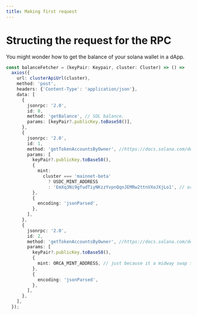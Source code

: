 ```yaml
---
title: Making first request 
---
```

# Structing the request for the RPC 

You might wonder how to get the balance of your solana wallet in a dApp. 




```typescript
const balanceFetcher = (keyPair: Keypair, cluster: Cluster) => () =>
  axios({
    url: clusterApiUrl(cluster),
    method: 'post',
    headers: {'Content-Type': 'application/json'},
    data: [
      {
        jsonrpc: '2.0',
        id: 0,
        method: 'getBalance', // SOL balance.
        params: [keyPair?.publicKey.toBase58()],
      },
      {
        jsonrpc: '2.0',
        id: 1,
        method: 'getTokenAccountsByOwner', //https://docs.solana.com/developing/clients/jsonrpc-api#gettokenaccountsbyowner
        params: [
          keyPair?.publicKey.toBase58(),
          {
            mint:
              cluster === 'mainnet-beta'
                ? USDC_MINT_ADDRESS
                : 'EmXq3Ni9gfudTiyNKzzYvpnQqnJEMRw2ttnVXoJXjLo1', // orca devnet pool USDC equivalent token mint address.
          },
          {
            encoding: 'jsonParsed',
          },
        ],
      },
      {
        jsonrpc: '2.0',
        id: 2,
        method: 'getTokenAccountsByOwner', //https://docs.solana.com/developing/clients/jsonrpc-api#gettokenaccountsbyowner
        params: [
          keyPair?.publicKey.toBase58(),
          {
            mint: ORCA_MINT_ADDRESS, // just because it a midway swap token in devnet.
          },
          {
            encoding: 'jsonParsed',
          },
        ],
      },
    ],
  });
```